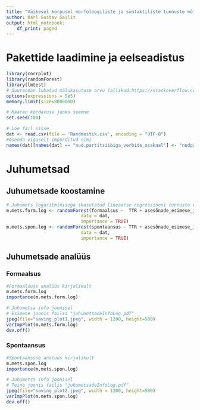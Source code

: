 ```yaml
---
title: "Väikesel korpusel morfoloogiliste ja süntaktiliste tunnuste mõjud veebitekstide spontaansuse ja formaalsuse inimhinnangutele"
author: Karl Gustav Gailit
output: html_notebook:
    df_print: paged
---
```


# Pakettide laadimine ja eelseadistus

```r
library(corrplot)
library(randomForest)
library(lmtest)
# Suurendan lubatud mälukasutuse arvu (allikad:https://stackoverflow.com/questions/32826906/how-to-solve-protection-stack-overflow-issue-in-r-studio ja https://www.researchgate.net/post/error_protect_protection_stack_overflow_in_R)
options(expressions = 5e5)
memory.limit(size=8000000)

# Määran kordavuse jaoks seemne
set.seed(100)

# Loe fail sisse
dat <- read.csv(file = 'Randmestik.csv', encoding = "UTF-8")
#Asenda vigaselt imporditud nimi
names(dat)[names(dat) == "nud.partitsiibiga_verbide_osakaal"] <- "nudpartitsiibiga_verbide_osakaal"
```

# Juhumetsad

## Juhumetsade koostamine

```r
# Juhumets logaritmimisega (kasutatud lineaarse regressiooni tunnuste valimiseks)
m.mets.form.log <- randomForest(formaalsus ~  TTR + asesõnade_esimese_isiku_osaarv + asesõnade_kolmanda_isiku_osaarv + asesõnade_teise_isiku_osaarv + emotikonide_arv + kaudse_kõneviisi_osakaal + lemmapikkuse_osaarv  + käändsõnade_osaarv + leksikonides_esinevade_osaarv + nudpartitsiibiga_verbide_osakaal + passiivi_osakaal + verbide_esimese_isiku_osaarv + verbide_kolmanda_isiku_osaarv + verbide_teise_isiku_osaarv, 
                            data = dat,
                            importance = TRUE)
m.mets.spon.log <- randomForest(spontaansus ~ TTR + asesõnade_esimese_isiku_osaarv + emotikonide_arv + lemmapikkuse_osaarv + kokkukleepunud_kirjavahemärkide_arv + korduvate_juppide_arv + käändsõnade_osaarv + leksikonides_esinevade_osaarv + läbinisti_suur + puuduva_suure_algustähega + tajuverbide_osaarv,
                            data = dat,
                            importance = TRUE)
```

## Juhumetsade analüüs

### Formaalsus

```r
#Formaalsuse analüüs kirjalikult
m.mets.form.log
importance(m.mets.form.log)
```

```r
# Juhumetsa info joonisel
# Esimene joonis failis "juhumetsadeInfoLog.pdf"
jpeg(file="saving_plot1.jpeg", width = 1200, height=500)
varImpPlot(m.mets.form.log)
dev.off()
```

### Spontaansus

```r
#Spontaansuse analüüs kirjalikult
m.mets.spon.log
importance(m.mets.spon.log)
```

```r
# Juhumetsa info joonisel
# Teine joonis failis "juhumetsadeInfoLog.pdf"
jpeg(file="saving_plot2.jpeg", width = 1200, height=500)
varImpPlot(m.mets.spon.log)
dev.off()
```

